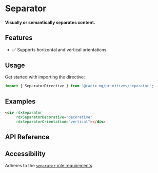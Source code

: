
<Meta
    title="Primitives/Separator"
/>

# Separator
#### Visually or semantically separates content.

<Canvas sourceState='hidden' of={SeparatorDirectiveStories.Default}></Canvas>

## Features
- ✅ Supports horizontal and vertical orientations.

## Usage

Get started with importing the directive:

```typescript
import { SeparatorDirective } from '@radix-ng/primitives/separator';
```

## Examples

```html
<div rdxSeparator
     rdxSeparatorDecorative="decorative"
     rdxSeparatorOrientation="vertical"></div>
```
## API Reference

<ArgTypes of={SeparatorDirective} />

## Accessibility

Adheres to the [`separator` role requirements](https://www.w3.org/TR/wai-aria-1.2/#separator).
